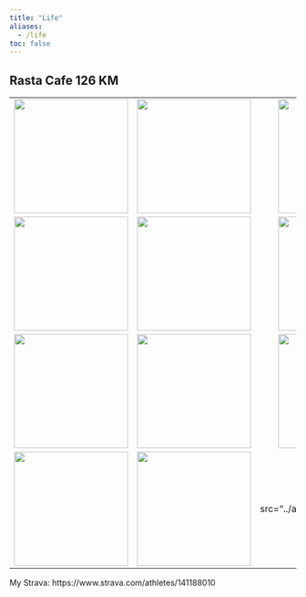 ```yaml
---
title: "Life"
aliases: 
  - /life
toc: false
---
```


## Rasta Cafe 126 KM


|             |             |             |             |
| :---------: | :---------: | :---------: | :---------: |
| <img src="../assets/images/life/mysore-road-126/2700621a-1165-4709-9c72-2472b9afc633.jpg" width="200"> | <img src="../assets/images/life/mysore-road-126/2a7c3ba2-59ab-48c7-a94f-9196d656ea35.jpg" width="200"> | <img src="../assets/images/life/mysore-road-126/812ab81b-1da3-4ecc-9e33-4f1ed7333a38.jpg" width="200"> | <img src="../assets/images/life/mysore-road-126/a5385b14-f47e-4cbe-a22b-db8652e5622c.jpg" width="200"> |
| <img src="../assets/images/life/mysore-road-126/b10d751d-494c-487b-b437-3b922ba09df5.jpg" width="200"> | <img src="../assets/images/life/mysore-road-126/d7df6fa2-8e73-40bb-be30-8d95b053725b.jpg" width="200"> | <img src="../assets/images/life/mysore-road-126/d8f0f93e-ee73-42e9-81f3-8b9e58782d26.jpg" width="200"> | <img src="../assets/images/life/mysore-road-126/dc542240-3857-43cd-9c31-d1ccbd17c7d8.jpg" width="200"> |
| <img src="../assets/images/life/mysore-road-126/e00bdfdd-1a00-4acf-855b-a4d64c669aad.jpg" width="200"> | <img src="../assets/images/life/mysore-road-126/IMG_5810.JPG" width="200"> | <img src="../assets/images/life/mysore-road-126/IMG_5823.JPG" width="200"> | <img src="../assets/images/life/mysore-road-126/IMG_5835.JPG" width="200"> |
| <img src="../assets/images/life/mysore-road-126/IMG_5836.JPG" width="200"> | <img src="../assets/images/life/mysore-road-126/IMG_5839.JPG" width="200"> | <img src="../assets/images/life/mysore-road

My Strava: https://www.strava.com/athletes/141188010